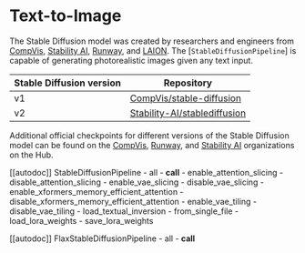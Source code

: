 <!--Copyright 2023 The HuggingFace Team. All rights reserved.

Licensed under the Apache License, Version 2.0 (the "License"); you may not use this file except in compliance with
the License. You may obtain a copy of the License at

http://www.apache.org/licenses/LICENSE-2.0

Unless required by applicable law or agreed to in writing, software distributed under the License is distributed on
an "AS IS" BASIS, WITHOUT WARRANTIES OR CONDITIONS OF ANY KIND, either express or implied. See the License for the
specific language governing permissions and limitations under the License.
-->

# Text-to-Image

The Stable Diffusion model was created by researchers and engineers from [CompVis](https://github.com/CompVis), [Stability AI](https://stability.ai/), [Runway](https://github.com/runwayml), and [LAION](https://laion.ai/). The [`StableDiffusionPipeline`] is capable of generating photorealistic images given any text input.

| Stable Diffusion version | Repository                                                                      |
|--------------------------|---------------------------------------------------------------------------------|
| v1                       | [CompVis/stable-diffusion](https://github.com/CompVis/stable-diffusion)         |
| v2                       | [Stability-AI/stablediffusion](https://github.com/Stability-AI/stablediffusion) |

Additional official checkpoints for different versions of the Stable Diffusion model can be found on the [CompVis](https://huggingface.co/CompVis), [Runway](https://huggingface.co/runwayml), and [Stability AI](https://huggingface.co/stabilityai) organizations on the Hub.

[[autodoc]] StableDiffusionPipeline
	- all
	- __call__
	- enable_attention_slicing
	- disable_attention_slicing
	- enable_vae_slicing
	- disable_vae_slicing
	- enable_xformers_memory_efficient_attention
	- disable_xformers_memory_efficient_attention
	- enable_vae_tiling
	- disable_vae_tiling
	- load_textual_inversion
	- from_single_file
	- load_lora_weights
	- save_lora_weights

[[autodoc]] FlaxStableDiffusionPipeline
	- all
	- __call__

